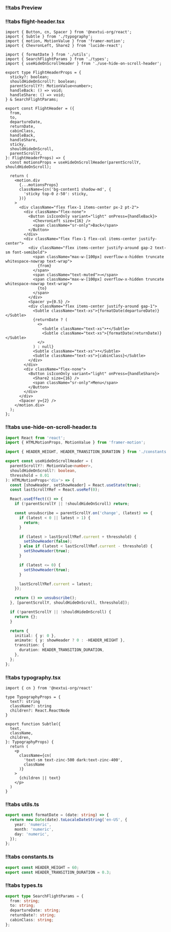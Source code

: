 
<CodeWithTabs>

### !!tabs Preview

<FlightHeaderPreview/>

### !!tabs flight-header.tsx

```tsx
import { Button, cn, Spacer } from '@nextui-org/react';
import { Subtle } from './typography';
import { motion, MotionValue } from 'framer-motion';
import { ChevronLeft, Share2 } from 'lucide-react';

import { formatDate } from './utils';
import { SearchFlightParams } from './types';
import { useHideOnScrollHeader } from './use-hide-on-scroll-header';

export type FlightHeaderProps = {
  sticky?: boolean;
  shouldHideOnScroll?: boolean;
  parentScrollY?: MotionValue<number>;
  handleBack: () => void;
  handleShare: () => void;
} & SearchFlightParams;

export const FlightHeader = ({
  from,
  to,
  departureDate,
  returnDate,
  cabinClass,
  handleBack,
  handleShare,
  sticky,
  shouldHideOnScroll,
  parentScrollY,
}: FlightHeaderProps) => {
  const motionsProps = useHideOnScrollHeader(parentScrollY, shouldHideOnScroll);

  return (
    <motion.div
      {...motionsProps}
      className={cn('bg-content1 shadow-md', {
        'sticky top-0 z-50': sticky,
      })}
    >
      <div className="flex flex-1 items-center px-2 pt-2">
        <div className="flex-none">
          <Button isIconOnly variant="light" onPress={handleBack}>
            <ChevronLeft size={16} />
            <span className="sr-only">Back</span>
          </Button>
        </div>
        <div className="flex flex-1 flex-col items-center justify-center">
          <div className="flex items-center justify-around gap-2 text-sm font-semibold">
            <span className="max-w-[100px] overflow-x-hidden truncate whitespace-nowrap text-wrap">
              {from}
            </span>
            <span className="text-muted">⟶</span>
            <span className="max-w-[100px] overflow-x-hidden truncate whitespace-nowrap text-wrap">
              {to}
            </span>
          </div>
          <Spacer y={0.5} />
          <div className="flex items-center justify-around gap-1">
            <Subtle className="text-xs">{formatDate(departureDate)}</Subtle>
            {returnDate ? (
              <>
                <Subtle className="text-xs">•</Subtle>
                <Subtle className="text-xs">{formatDate(returnDate)}</Subtle>
              </>
            ) : null}
            <Subtle className="text-xs">•</Subtle>
            <Subtle className="text-xs">{cabinClass}</Subtle>
          </div>
        </div>
        <div className="flex-none">
          <Button isIconOnly variant="light" onPress={handleShare}>
            <Share2 size={16} />
            <span className="sr-only">Menu</span>
          </Button>
        </div>
      </div>
      <Spacer y={2} />
    </motion.div>
  );
};

```

### !!tabs use-hide-on-scroll-header.ts

```ts
import React from 'react';
import { HTMLMotionProps, MotionValue } from 'framer-motion';

import { HEADER_HEIGHT, HEADER_TRANSITION_DURATION } from './constants';

export const useHideOnScrollHeader = (
  parentScrollY?: MotionValue<number>,
  shouldHideOnScroll?: boolean,
  thresshold = 0.01
): HTMLMotionProps<'div'> => {
  const [showHeader, setShowHeader] = React.useState(true);
  const lastScrollYRef = React.useRef(0);

  React.useEffect(() => {
    if (!parentScrollY || !shouldHideOnScroll) return;

    const unsubscribe = parentScrollY.on('change', (latest) => {
      if (latest < 0 || latest > 1) {
        return;
      }

      if (latest > lastScrollYRef.current + thresshold) {
        setShowHeader(false);
      } else if (latest < lastScrollYRef.current - thresshold) {
        setShowHeader(true);
      }

      if (latest <= 0) {
        setShowHeader(true);
      }

      lastScrollYRef.current = latest;
    });

    return () => unsubscribe();
  }, [parentScrollY, shouldHideOnScroll, thresshold]);

  if (!parentScrollY || !shouldHideOnScroll) {
    return {};
  }

  return {
    initial: { y: 0 },
    animate: { y: showHeader ? 0 : -HEADER_HEIGHT },
    transition: {
      duration: HEADER_TRANSITION_DURATION,
    },
  };
};

```

### !!tabs typography.tsx

```tsx
import { cn } from '@nextui-org/react'

type TypographyProps = {
  text?: string
  className?: string
  children?: React.ReactNode
}

export function Subtle({
  text,
  className,
  children,
}: TypographyProps) {
  return (
    <p
      className={cn(
        'text-sm text-zinc-500 dark:text-zinc-400',
        className
      )}
    >
      {children || text}
    </p>
  )
}
```

### !!tabs utils.ts

```ts
export const formatDate = (date: string) => {
  return new Date(date).toLocaleDateString('en-US', {
    year: 'numeric',
    month: 'numeric',
    day: 'numeric',
  });
};

```
### !!tabs constants.ts

```ts
export const HEADER_HEIGHT = 60;
export const HEADER_TRANSITION_DURATION = 0.3;

```

### !!tabs types.ts

```ts
export type SearchFlightParams = {
  from: string;
  to: string;
  departureDate: string;
  returnDate?: string;
  cabinClass: string;
};

```


</CodeWithTabs>

